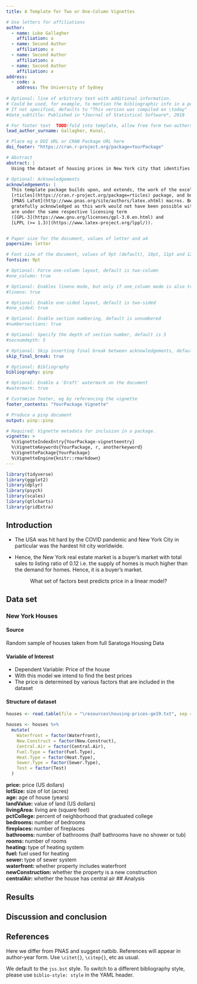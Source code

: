 ```yaml
---
title: A Template for Two or One-Column Vignettes

# Use letters for affiliations
author:
  - name: Luke Gallagher
    affiliation: a
  - name: Second Author
    affiliation: a
  - name: Second Author
    affiliation: a
  - name: Second Author
    affiliation: a
address:
  - code: a
    address: The University of Sydney
    
# Optional: line of arbitrary text with additional information.
# Could be used, for example, to mention the bibliographic info in a post-print.
# If not specified, defaults to "This version was compiled on \today"
#date_subtitle: Published in *Journal of Statistical Software*, 2018

# For footer text  TODO(fold into template, allow free form two-authors)
lead_author_surname: Gallagher, Kunal, 

# Place eg a DOI URL or CRAN Package URL here
doi_footer: "https://cran.r-project.org/package=YourPackage"

# Abstract
abstract: |
  Using the dataset of housing prices in New York city that identifies the price and the distinguishing features of each home, we hoped to find out whether there is an accurate way to predict the price of a home based on its specific characteristics. It was found through using a combination of simple regression, comparison of a backward and forward model and by comparing the performance of a multivariate regression model to that of the simple regression model that the variables with the highest correlation to housing prices in New York and therefore serve as the best predictors of Price are Living.Area, Land.Value and Bathrooms with Living.Area having the best rate for prediction of overall Price.

# Optional: Acknowledgements
acknowledgements: |
  This template package builds upon, and extends, the work of the excellent
  [rticles](https://cran.r-project.org/package=rticles) package, and both packages rely on the
  [PNAS LaTeX](http://www.pnas.org/site/authors/latex.xhtml) macros. Both these sources are
  gratefully acknowledged as this work would not have been possible without them.  Our extensions
  are under the same respective licensing term
  ([GPL-3](https://www.gnu.org/licenses/gpl-3.0.en.html) and
  [LPPL (>= 1.3)](https://www.latex-project.org/lppl/)).


# Paper size for the document, values of letter and a4
papersize: letter

# Font size of the document, values of 9pt (default), 10pt, 11pt and 12pt
fontsize: 9pt

# Optional: Force one-column layout, default is two-column
#one_column: true

# Optional: Enables lineno mode, but only if one_column mode is also true
#lineno: true

# Optional: Enable one-sided layout, default is two-sided
#one_sided: true

# Optional: Enable section numbering, default is unnumbered
#numbersections: true

# Optional: Specify the depth of section number, default is 5
#secnumdepth: 5

# Optional: Skip inserting final break between acknowledgements, default is false
skip_final_break: true

# Optional: Bibliography 
bibliography: pinp

# Optional: Enable a 'Draft' watermark on the document
#watermark: true

# Customize footer, eg by referencing the vignette
footer_contents: "YourPackage Vignette"

# Produce a pinp document
output: pinp::pinp

# Required: Vignette metadata for inclusion in a package.
vignette: >
  %\VignetteIndexEntry{YourPackage-vignetteentry}
  %\VignetteKeywords{YourPackage, r, anotherkeyword}
  %\VignettePackage{YourPackage}
  %\VignetteEngine{knitr::rmarkdown}
---
```


```r
library(tidyverse)
library(ggplot2)
library(dplyr)
library(psych)
library(scales)
library(qtlcharts)
library(gridExtra)
```


## Introduction 

* The USA was hit hard by the COVID pandemic and New York City in particular was the hardest hit city worldwide.

* Hence, the New York real estate market is a buyer's market with total sales to listing ratio of 0.12 i.e. the supply of homes is much higher than the demand for homes. Hence, it is a buyer's market.

$$\text{What set of factors best predicts price in a linear model?}$$


## Data set

### New York Houses

#### **Source**
Random sample of houses taken from full Saratoga Housing Data

#### **Variable of Interest**

* Dependent Variable: Price of the house
* With this model we intend to find the best prices
* The price is determined by various factors that are included in the dataset

#### Structure of dataset
```r
houses <- read.table(file = "\resources\housing-prices-ge19.txt", sep = "\t", header = TRUE)
```

```r
houses <- houses %>% 
  mutate(
    Waterfront = factor(Waterfront),
    New.Construct = factor(New.Construct),
    Central.Air = factor(Central.Air),
    Fuel.Type = factor(Fuel.Type),
    Heat.Type = factor(Heat.Type),
    Sewer.Type = factor(Sewer.Type),
    Test = factor(Test)
  )
```


**price:** price (US dollars)  
**lotSize:** size of lot (acres)  
**age:** age of house (years)  
**landValue:** value of land (US dollars)  
**livingArea:** living are (square feet)  
**pctCollege: **percent of neighborhood that graduated college  
**bedrooms: **number of bedrooms  
**fireplaces: **number of fireplaces  
**bathrooms: **number of bathrooms (half bathrooms have no shower or tub)  
**rooms: **number of rooms  
**heating: **type of heating system  
**fuel: **fuel used for heating  
**sewer: **type of sewer system  
**waterfront: **whether property includes waterfront  
**newConstruction: **whether the property is a new construction  
**centralAir: **whether the house has central air
## Analysis


## Results


## Discussion and conclusion



## References 

Here we differ from PNAS and suggest natbib. References will appear in
author-year form. Use `\citet{}`, `\citep{}`, etc as usual.

We default to the `jss.bst` style. To switch to a different bibliography
style, please use `biblio-style: style` in the YAML header.


<!-- pandoc writes all tables using longtable, which fails in 2-column mode

  Species                    CBS     CV     G3
  ----------------------- ------ ------ ------
  1\. Acetaldehyde           0.0    0.0    0.0
  2\. Vinyl alcohol          9.1    9.6   13.5
  3\. Hydroxyethylidene     50.8   51.2   54.0

  : Comparison of the fitted potential energy surfaces and ab initio
  benchmark electronic energy calculations

-->

